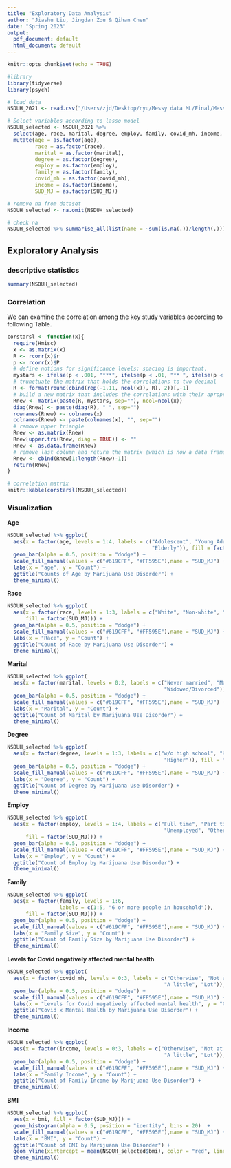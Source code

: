 ```yaml
---
title: "Exploratory Data Analysis"
author: "Jiashu Liu, Jingdan Zou & Qihan Chen"
date: "Spring 2023"
output: 
  pdf_document: default
  html_document: default
---
```


```r
knitr::opts_chunk$set(echo = TRUE)

#library
library(tidyverse)
library(psych)
```


```r
# load data
NSDUH_2021 <- read.csv("/Users/zjd/Desktop/nyu/Messy data ML/Final/Messy_Data_Final/NSDUH_2021.csv")
```


```r
# Select variables according to lasso model
NSDUH_selected <- NSDUH_2021 %>% 
  select(age, race, marital, degree, employ, family, covid_mh, income, bmi, SUD_MJ) %>% 
  mutate(age = as.factor(age),
         race = as.factor(race),
         marital = as.factor(marital), 
         degree = as.factor(degree), 
         employ = as.factor(employ), 
         family = as.factor(family), 
         covid_mh = as.factor(covid_mh), 
         income = as.factor(income), 
         SUD_MJ = as.factor(SUD_MJ))

# remove na from dataset
NSDUH_selected <- na.omit(NSDUH_selected)

# check na
NSDUH_selected %>% summarise_all(list(name = ~sum(is.na(.))/length(.)))
```


## Exploratory Analysis

### descriptive statistics

```r
summary(NSDUH_selected)
```

### Correlation 

We can examine the correlation among the key study variables according to following Table.

```r
corstarsl <- function(x){ 
  require(Hmisc) 
  x <- as.matrix(x) 
  R <- rcorr(x)$r 
  p <- rcorr(x)$P
  # define notions for significance levels; spacing is important.
  mystars <- ifelse(p < .001, "***", ifelse(p < .01, "** ", ifelse(p < .05, "* ", " ")))
  # trunctuate the matrix that holds the correlations to two decimal
  R <- format(round(cbind(rep(-1.11, ncol(x)), R), 2))[,-1] 
  # build a new matrix that includes the correlations with their apropriate stars 
  Rnew <- matrix(paste(R, mystars, sep=""), ncol=ncol(x)) 
  diag(Rnew) <- paste(diag(R), " ", sep="") 
  rownames(Rnew) <- colnames(x) 
  colnames(Rnew) <- paste(colnames(x), "", sep="") 
  # remove upper triangle
  Rnew <- as.matrix(Rnew)
  Rnew[upper.tri(Rnew, diag = TRUE)] <- ""
  Rnew <- as.data.frame(Rnew) 
  # remove last column and return the matrix (which is now a data frame)
  Rnew <- cbind(Rnew[1:length(Rnew)-1])
  return(Rnew) 
}
```

```r
# correlation matrix
knitr::kable(corstarsl(NSDUH_selected))
```


### Visualization

**Age** 
```r
NSDUH_selected %>% ggplot(
  aes(x = factor(age, levels = 1:4, labels = c("Adolescent", "Young Adult", "Middle Age",
                                               "Elderly")), fill = factor(SUD_MJ))) +
  geom_bar(alpha = 0.5, position = "dodge") +
  scale_fill_manual(values = c("#619CFF", "#FF595E"),name = "SUD_MJ") +
  labs(x = "age", y = "Count") +
  ggtitle("Counts of Age by Marijuana Use Disorder") +
  theme_minimal()
```


**Race**
```r
NSDUH_selected %>% ggplot(
  aes(x = factor(race, levels = 1:3, labels = c("White", "Non-white", "Hispanic")),
      fill = factor(SUD_MJ))) +
  geom_bar(alpha = 0.5, position = "dodge") +
  scale_fill_manual(values = c("#619CFF", "#FF595E"),name = "SUD_MJ") +
  labs(x = "Race", y = "Count") +
  ggtitle("Count of Race by Marijuana Use Disorder") +
  theme_minimal()
```


**Marital**
```r
NSDUH_selected %>% ggplot(
  aes(x = factor(marital, levels = 0:2, labels = c("Never married", "Married", 
                                                   "Widowed/Divorced")), fill = factor(SUD_MJ))) +
  geom_bar(alpha = 0.5, position = "dodge") +
  scale_fill_manual(values = c("#619CFF", "#FF595E"),name = "SUD_MJ") +
  labs(x = "Marital", y = "Count") +
  ggtitle("Count of Marital by Marijuana Use Disorder") +
  theme_minimal()
```


**Degree**
```r
NSDUH_selected %>% ggplot(
  aes(x = factor(degree, levels = 1:3, labels = c("w/o high school", "High school degree", 
                                                   "Higher")), fill = factor(SUD_MJ))) +
  geom_bar(alpha = 0.5, position = "dodge") +
  scale_fill_manual(values = c("#619CFF", "#FF595E"),name = "SUD_MJ") +
  labs(x = "Degree", y = "Count") +
  ggtitle("Count of Degree by Marijuana Use Disorder") +
  theme_minimal()
```


**Employ**
```r
NSDUH_selected %>% ggplot(
  aes(x = factor(employ, levels = 1:4, labels = c("Full time", "Part time", 
                                                   "Unemployed", "Other")), 
      fill = factor(SUD_MJ))) +
  geom_bar(alpha = 0.5, position = "dodge") +
  scale_fill_manual(values = c("#619CFF", "#FF595E"),name = "SUD_MJ") +
  labs(x = "Employ", y = "Count") +
  ggtitle("Count of Employ by Marijuana Use Disorder") +
  theme_minimal()
```


**Family**
```r
NSDUH_selected %>% ggplot(
  aes(x = factor(family, levels = 1:6, 
                 labels = c(1:5, "6 or more people in household")), 
      fill = factor(SUD_MJ))) +
  geom_bar(alpha = 0.5, position = "dodge") +
  scale_fill_manual(values = c("#619CFF", "#FF595E"),name = "SUD_MJ") +
  labs(x = "Family Size", y = "Count") +
  ggtitle("Count of Family Size by Marijuana Use Disorder") +
  theme_minimal()
```


**Levels for Covid negatively affected mental health**
```r
NSDUH_selected %>% ggplot(
  aes(x = factor(covid_mh, levels = 0:3, labels = c("Otherwise", "Not at all", 
                                                   "A little", "Lot")), fill = factor(SUD_MJ))) +
  geom_bar(alpha = 0.5, position = "dodge") +
  scale_fill_manual(values = c("#619CFF", "#FF595E"),name = "SUD_MJ") +
  labs(x = "Levels for Covid negatively affected mental health", y = "Count") +
  ggtitle("Covid x Mental Health by Marijuana Use Disorder") +
  theme_minimal()
```

**Income**
```r
NSDUH_selected %>% ggplot(
  aes(x = factor(income, levels = 0:3, labels = c("Otherwise", "Not at all", 
                                                   "A little", "Lot")), fill = factor(SUD_MJ))) +
  geom_bar(alpha = 0.5, position = "dodge") +
  scale_fill_manual(values = c("#619CFF", "#FF595E"),name = "SUD_MJ") +
  labs(x = "Family Income", y = "Count") +
  ggtitle("Count of Family Income by Marijuana Use Disorder") +
  theme_minimal()
```


**BMI**
```r
NSDUH_selected %>% ggplot(
  aes(x = bmi, fill = factor(SUD_MJ))) +
  geom_histogram(alpha = 0.5, position = "identity", bins = 20)  +
  scale_fill_manual(values = c("#619CFF", "#FF595E"),name = "SUD_MJ") +
  labs(x = "BMI", y = "Count") +
  ggtitle("Count of BMI by Marijuana Use Disorder") +
  geom_vline(xintercept = mean(NSDUH_selected$bmi), color = "red", linetype = "dashed") +
  theme_minimal()
```


